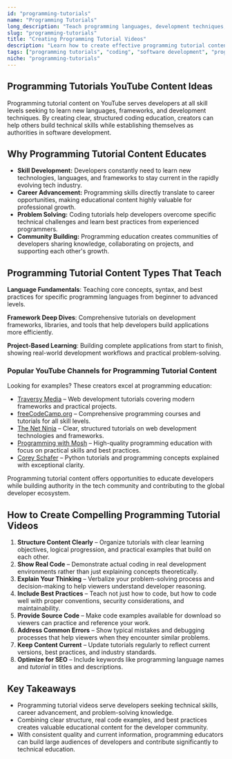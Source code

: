 ```yaml
---
id: "programming-tutorials"
name: "Programming Tutorials"
long_description: "Teach programming languages, development techniques, and coding best practices that help developers build technical skills and advance their careers in software development."
slug: "programming-tutorials"
title: "Creating Programming Tutorial Videos"
description: "Learn how to create effective programming tutorial content for YouTube—covering code education, development techniques, and programming best practices."
tags: ["programming tutorials", "coding", "software development", "programming languages", "web development", "code education", "developer tutorials"]
niche: "programming-tutorials"
---
```


## Programming Tutorials YouTube Content Ideas

Programming tutorial content on YouTube serves developers at all skill levels seeking to learn new languages, frameworks, and development techniques. By creating clear, structured coding education, creators can help others build technical skills while establishing themselves as authorities in software development.

## Why Programming Tutorial Content Educates

- **Skill Development:** Developers constantly need to learn new technologies, languages, and frameworks to stay current in the rapidly evolving tech industry.
- **Career Advancement:** Programming skills directly translate to career opportunities, making educational content highly valuable for professional growth.
- **Problem Solving:** Coding tutorials help developers overcome specific technical challenges and learn best practices from experienced programmers.
- **Community Building:** Programming education creates communities of developers sharing knowledge, collaborating on projects, and supporting each other's growth.

## Programming Tutorial Content Types That Teach

**Language Fundamentals**: Teaching core concepts, syntax, and best practices for specific programming languages from beginner to advanced levels.

**Framework Deep Dives**: Comprehensive tutorials on development frameworks, libraries, and tools that help developers build applications more efficiently.

**Project-Based Learning**: Building complete applications from start to finish, showing real-world development workflows and practical problem-solving.

### Popular YouTube Channels for Programming Tutorial Content

Looking for examples? These creators excel at programming education:
- [Traversy Media](https://www.youtube.com/@TraversyMedia) – Web development tutorials covering modern frameworks and practical projects.
- [freeCodeCamp.org](https://www.youtube.com/@freecodecamp) – Comprehensive programming courses and tutorials for all skill levels.
- [The Net Ninja](https://www.youtube.com/@NetNinja) – Clear, structured tutorials on web development technologies and frameworks.
- [Programming with Mosh](https://www.youtube.com/@programmingwithmosh) – High-quality programming education with focus on practical skills and best practices.
- [Corey Schafer](https://www.youtube.com/@coreyms) – Python tutorials and programming concepts explained with exceptional clarity.

Programming tutorial content offers opportunities to educate developers while building authority in the tech community and contributing to the global developer ecosystem.

## How to Create Compelling Programming Tutorial Videos

1. **Structure Content Clearly** – Organize tutorials with clear learning objectives, logical progression, and practical examples that build on each other.
2. **Show Real Code** – Demonstrate actual coding in real development environments rather than just explaining concepts theoretically.
3. **Explain Your Thinking** – Verbalize your problem-solving process and decision-making to help viewers understand developer reasoning.
4. **Include Best Practices** – Teach not just how to code, but how to code well with proper conventions, security considerations, and maintainability.
5. **Provide Source Code** – Make code examples available for download so viewers can practice and reference your work.
6. **Address Common Errors** – Show typical mistakes and debugging processes that help viewers when they encounter similar problems.
7. **Keep Content Current** – Update tutorials regularly to reflect current versions, best practices, and industry standards.
8. **Optimize for SEO** – Include keywords like programming language names and *tutorial* in titles and descriptions.

## Key Takeaways

- Programming tutorial videos serve developers seeking technical skills, career advancement, and problem-solving knowledge.
- Combining clear structure, real code examples, and best practices creates valuable educational content for the developer community.
- With consistent quality and current information, programming educators can build large audiences of developers and contribute significantly to technical education.
